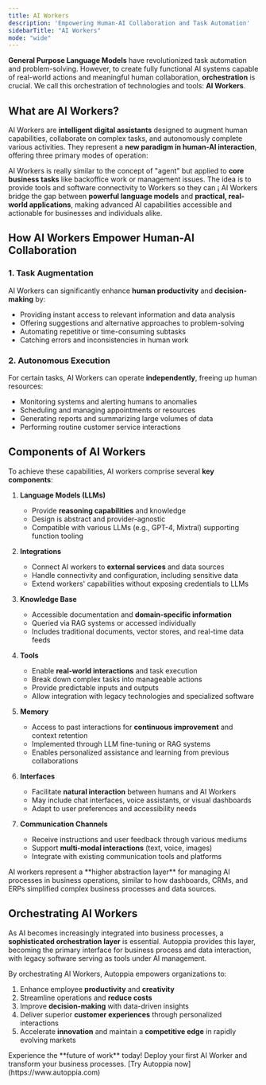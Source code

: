 ```yaml
---
title: AI Workers
description: 'Empowering Human-AI Collaboration and Task Automation'
sidebarTitle: "AI Workers"
mode: "wide"
---
```


**General Purpose Language Models** have revolutionized task automation and problem-solving. However, to create fully functional AI systems capable of real-world actions and meaningful human collaboration, **orchestration** is crucial. We call this orchestration of technologies and tools: **AI Workers**.

## What are AI Workers?

AI Workers are **intelligent digital assistants** designed to augment human capabilities, collaborate on complex tasks, and autonomously complete various activities. They represent a **new paradigm in human-AI interaction**, offering three primary modes of operation:

AI Workers is really similar to the concept of "agent" but applied to **core business tasks** like backoffice work or management issues. The idea is to provide tools and software connectivity to Workers so they can 
¡
<Tip>
AI Workers bridge the gap between **powerful language models** and **practical, real-world applications**, making advanced AI capabilities accessible and actionable for businesses and individuals alike.
</Tip>

## How AI Workers Empower Human-AI Collaboration

### 1. Task Augmentation

AI Workers can significantly enhance **human productivity** and **decision-making** by:

- Providing instant access to relevant information and data analysis
- Offering suggestions and alternative approaches to problem-solving
- Automating repetitive or time-consuming subtasks
- Catching errors and inconsistencies in human work

### 2. Autonomous Execution

For certain tasks, AI Workers can operate **independently**, freeing up human resources:

- Monitoring systems and alerting humans to anomalies
- Scheduling and managing appointments or resources
- Generating reports and summarizing large volumes of data
- Performing routine customer service interactions

## Components of AI Workers

To achieve these capabilities, AI workers comprise several **key components**:

1. **Language Models (LLMs)**
   - Provide **reasoning capabilities** and knowledge
   - Design is abstract and provider-agnostic
   - Compatible with various LLMs (e.g., GPT-4, Mixtral) supporting function tooling

2. **Integrations**
   - Connect AI workers to **external services** and data sources
   - Handle connectivity and configuration, including sensitive data
   - Extend workers' capabilities without exposing credentials to LLMs

3. **Knowledge Base**
   - Accessible documentation and **domain-specific information**
   - Queried via RAG systems or accessed individually
   - Includes traditional documents, vector stores, and real-time data feeds

4. **Tools**
   - Enable **real-world interactions** and task execution
   - Break down complex tasks into manageable actions
   - Provide predictable inputs and outputs
   - Allow integration with legacy technologies and specialized software

5. **Memory**
   - Access to past interactions for **continuous improvement** and context retention
   - Implemented through LLM fine-tuning or RAG systems
   - Enables personalized assistance and learning from previous collaborations

6. **Interfaces**
   - Facilitate **natural interaction** between humans and AI Workers
   - May include chat interfaces, voice assistants, or visual dashboards
   - Adapt to user preferences and accessibility needs

7. **Communication Channels**
   - Receive instructions and user feedback through various mediums
   - Support **multi-modal interactions** (text, voice, images)
   - Integrate with existing communication tools and platforms

<Tip>
AI workers represent a **higher abstraction layer** for managing AI processes in business operations, similar to how dashboards, CRMs, and ERPs simplified complex business processes and data sources.
</Tip>

## Orchestrating AI Workers

As AI becomes increasingly integrated into business processes, a **sophisticated orchestration layer** is essential. Autoppia provides this layer, becoming the primary interface for business process and data interaction, with legacy software serving as tools under AI management.

By orchestrating AI Workers, Autoppia empowers organizations to:

1. Enhance employee **productivity** and **creativity**
2. Streamline operations and **reduce costs**
3. Improve **decision-making** with data-driven insights
4. Deliver superior **customer experiences** through personalized interactions
5. Accelerate **innovation** and maintain a **competitive edge** in rapidly evolving markets

<Note>
Experience the **future of work** today! Deploy your first AI Worker and transform your business processes. [Try Autoppia now](https://www.autoppia.com)
</Note>